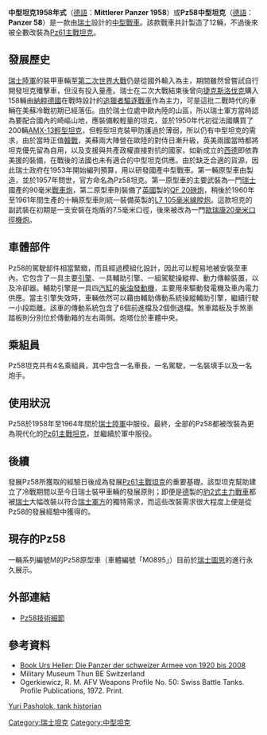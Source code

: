 {{noteTA
|1=zh-cn:朝鲜战争;zh-tw:韓戰;zh-hk:韓戰;zh-sg:韩战;
}}
{{Infobox Weapon|is_vehicle=yes
| name=Pz58中型坦克 [[File:Flag_of_Switzerland.svg|30px]]<br/>{{smaller|Mittlerer Panzer 1958}}
| image=[[File:Panzer_58.jpg|300px]]
| caption=Pz58中型坦克
| type=[[中型戰車|中型戰車]]
| origin={{flag|Switzerland}}
<!-- Service history -->
|service= 1958–1964年
|wars= 
|designer={{Link-en|瑞士聯邦國家工程公司|Eidgenoessische Konstruktionswerkstaette}}
|design_date= 1953年
|manufacturer={{Link-en|瑞士聯邦國家工程公司|Eidgenoessische Konstruktionswerkstaette}}
|unit_cost=
|production_date=1957年－1961年
|number=12輛
|variants=第一原型車<br/>第二原型車<br/>量產型
| crew=4人（車長、炮手、裝填手、駕駛）
| length={{convert|6.9|m|in|abbr=on}}，包含炮管：{{convert|8.49|m|in|abbr=on}}
| width={{convert|3.06|m|in|abbr=on}}
| height={{convert|2.85|m|in|abbr=on}}
| weight=35.1[[公噸|公噸]]
| armour=正面裝甲：60-80[[公釐|公釐]]<br/>側面裝甲：30[[公釐|公釐]]<br/>後方裝甲：20[[公釐|公釐]]
| primary_armament=第一原型車：1×90毫米「Kanone 1948」[[瑞士|瑞士]]製線膛炮<br/>第二原型車：1×[[QF_20磅炮|QF 20磅炮]]<br/>量產型：1×[[L7線膛炮|L7 105毫米線膛炮]]（備彈44發）
| secondary_armament=6×Nbw 51煙霧彈發射器<br/>1×{{Link-en|MG51通用機槍|MG 51|7.5毫米口徑MG51同軸機槍}}<br/>1×{{Link-en|MG29輕機槍|MG 29|7.5毫米口徑MG29機槍}}（備彈3400發）<br/>'''後期型：'''<br/>1×[[厄利孔20毫米機炮|厄利孔20毫米同軸機炮]]（備彈240發）<br/>1×{{Link-en|MG29輕機槍|MG 29|7.5毫米口徑MG29機槍}}（備彈3400發）
| engine=主要引擎：[[賓士|賓士]]837 八汽缸 V90引擎，可輸出600匹馬力<br/>輔助引擎：[[賓士|賓士]]OM 636 四汽缸內聯引擎，可輸出38匹馬力
| engine_power=
| suspension=彈簧與阻尼器複合式
| speed=道路：55公里/小時<br/>越野：30公里/小時
| pw_ratio=17.1匹馬力/噸
| vehicle_range=道路：350公里<br/>越野：160公里(640公升油箱)
}}
{{冷戰坦克}}
'''中型坦克1958年式'''（[[德語|德語]]：'''Mittlerer Panzer 1958'''）或'''Pz58中型坦克'''（[[德語|德語]]：'''Panzer 58'''）是一款由[[瑞士|瑞士]]設計的[[中型戰車|中型戰車]]。該款戰車共計製造了12輛，不過後來被全數改裝為[[Pz61主戰坦克|Pz61主戰坦克]]。

== 發展歷史 ==
[[瑞士陸軍|瑞士陸軍]]的裝甲車輛至[[第二次世界大戰|第二次世界大戰]]仍是從國外輸入為主，期間雖然曾嘗試自行開發坦克殲擊車，但沒有投入量產。瑞士在二次大戰結束後曾向[[捷克斯洛伐克|捷克斯洛伐克]]購入158輛由[[納粹德國|納粹德國]]在戰時設計的[[追獵者式坦克殲擊車|追獵者驅逐戰車]]作為主力，可是這批二戰時代的車輛在美蘇冷戰初期已經落伍。由於瑞士位處中歐內陸的山區，所以瑞士軍方當時認為要配合國內的崎嶇山地，應裝備較輕量的坦克，並於1950年代初從法國購買了200輛[[AMX-13輕型坦克|AMX-13輕型坦克]]，但輕型坦克裝甲防護過於薄弱，所以仍有中型坦克的需求，由於當時正值[[韓戰|韓戰]]，美蘇兩大陣營在歐陸的對侍日漸升級，英美兩國當時都將坦克優先留為自用，以及支援與共產政權直接對抗的國家，如新成立的[[西德|西德]]即依靠美援的裝備，在戰後的法國也未有適合的中型坦克供應。由於缺乏合適的貨源，因此瑞士政府在1953年開始編列預算，用以研發國產中型戰車。第一輛原型車由{{Link-en|瑞士聯邦國家工程公司|Eidgenoessische Konstruktionswerkstaette}}製造，並於1957年問世，官方命名為Pz58坦克。第一原型車的主要武裝為一門[[瑞士|瑞士]]國產的90毫米[[戰車炮|戰車炮]]，第二原型車則裝備了[[英國|英國]]製的[[QF_20磅炮|QF 20磅炮]]，稍後於1960年至1961年間生產的十輛原型車則統一裝備英製的[[L7線膛炮|L7 105毫米線膛炮]]。這款坦克的副武裝在初期是一支安裝在炮盾的7.5毫米口徑{{tsl|en|MG 51|MG51機槍}}，後來被改為一門[[厄利孔20毫米機炮|歐瑞康20毫米口徑機炮]]。

== 車體部件 ==
Pz58的駕駛部件相當緊緻，而且經過模組化設計，因此可以輕易地被安裝至車內。它包含了一具主要[[引擎|引擎]]、一具輔助引擎、一組駕駛操縱桿、動力傳輸裝置，以及冷卻器。輔助引擎是一具四[[汽缸|汽缸]]的[[柴油發動機|柴油發動機]]，主要用來驅動發電機及車內電力供應。當主引擎失效時，車輛依然可以藉由輔助傳動系統操縱輔助引擎，繼續行駛一小段距離。該車的傳動系統包含了6個前進檔及2個倒退檔。煞車踏板及手煞車踏板則分別位於傳動箱的左右兩側。炮塔位於車體中央。

== 乘組員 ==
Pz58坦克共有4名乘組員，其中包含一名車長，一名駕駛，一名裝填手以及一名炮手。

== 使用狀況 ==
Pz58於1958年至1964年間於[[瑞士軍事|瑞士陸軍]]中服役。最終，全部的Pz58都被改裝為更為現代化的[[Pz61主戰坦克|Pz61主戰坦克]]，並繼續於軍中服役。

== 後續 ==
發展Pz58所獲取的經驗日後成為發展[[Pz61主戰坦克|Pz61主戰坦克]]的重要基礎。該型坦克幫助建立了冷戰期間以至今日瑞士裝甲車輛的發展原則；即便是[[德国|德]]製的[[豹2型坦克|豹2式主力戰車]]都被[[瑞士|瑞士]]大幅改裝以符合[[瑞士軍事|瑞士軍方]]的獨特需求，而這些改裝需求很大程度上便是從Pz58的發展經驗中獲得的。

== 現存的Pz58 ==
一輛系列編號M的Pz58原型車（車體編號「M0895」）目前於[[瑞士|瑞士]][[图恩|圖恩]]的{{Link-de|圖恩裝甲博物館|Panzermuseum Thun}}進行永久展示。

== 外部連結 ==
{{Commons category|Panzer 58 tanks}}
* [http://www.militaerfahrzeuge.ch/unterkategorie_13_10_49.html Pz58技術細節]{{Wayback|url=http://www.militaerfahrzeuge.ch/unterkategorie_13_10_49.html |date=20150930014348 }} {{de icon}}

== 參考資料 ==
* [http://www.militaerfahrzeuge.ch/unter_1.html Book Urs Heller: Die Panzer der schweizer Armee von 1920 bis 2008]{{Wayback|url=http://www.militaerfahrzeuge.ch/unter_1.html |date=20151002105109 }}
* Military Museum Thun BE Switzerland
* Ogerkiewicz, R. M. AFV Weapons Profile No. 50: Swiss Battle Tanks. Profile Publications, 1972. Print.
[http://yuripasholok.livejournal.com/4484665.html Yuri Pasholok, tank historian]{{Wayback|url=http://yuripasholok.livejournal.com/4484665.html |date=20160418053227 }}
{{Tanks in Switzerland}}
[[Category:瑞士坦克|Category:瑞士坦克]]
[[Category:中型坦克|Category:中型坦克]]